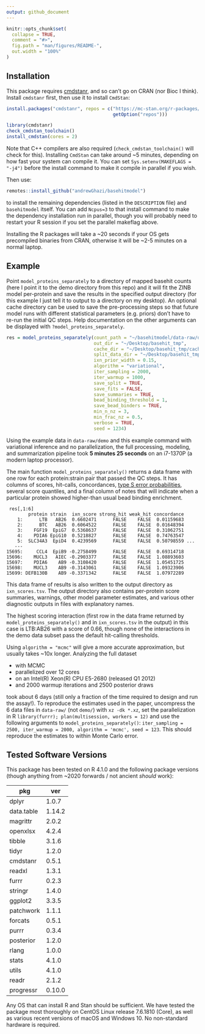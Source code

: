 ```yaml
---
output: github_document
---
```


```r
knitr::opts_chunk$set(
  collapse = TRUE,
  comment = "#>",
  fig.path = "man/figures/README-",
  out.width = "100%"
)
```



## Installation

This package requires [cmdstanr](https://mc-stan.org/cmdstanr/articles/cmdstanr.html), and so can't go on CRAN (nor Bioc I think). Install `cmdstanr` first, then use it to install `CmdStan`:

```r
install.packages("cmdstanr", repos = c("https://mc-stan.org/r-packages/",
                                       getOption("repos")))

library(cmdstanr)
check_cmdstan_toolchain()
install_cmdstan(cores = 2)
```

Note that C++ compilers are also required (`check_cmdstan_toolchain()` will check for this). Installing `CmdStan` can take around ~5 minutes, depending on how fast your system can compile it. You can set `Sys.setenv(MAKEFLAGS = "-j4")` before the install command to make it compile in parallel if you wish.

Then use:

```r
remotes::install_github("andrewGhazi/basehitmodel")
```

to install the remaining dependencies (listed in the `DESCRIPTION` file) and `basehitmodel` itself. You can add `Ncpus=3` to that install command to make the dependency installation run in parallel, though you will probably need to restart your R session if you set the parallel makeflag above.

Installing the R packages will take a ~20 seconds if your OS gets precompiled binaries from CRAN, otherwise it will be ~2-5 minutes on a normal laptop.

## Example

Point `model_proteins_separately` to a directory of mapped basehit counts (here I point it to the demo directory from this repo) and it will fit the ZINB model per-protein and save the results in the specified output directory (for this example I just tell it to output to a directory on my desktop). An optional cache directory can be used to save the pre-processing steps so that future model runs with different statistical parameters (e.g. priors) don't have to re-run the initial QC steps. Help documentation on the other arguments can be displayed with `?model_proteins_separately`. 

```r
res = model_proteins_separately(count_path = "~/basehitmodel/data-raw/demo",
                                out_dir = "~/Desktop/basehit_tmp",
                                cache_dir = "~/Desktop/basehit_tmp/cache",
                                split_data_dir = "~/Desktop/basehit_tmp/splits/",
                                ixn_prior_width = 0.15,
                                algorithm = "variational",
                                iter_sampling = 2000,
                                iter_warmup = 1000,
                                save_split = TRUE,
                                save_fits = FALSE,
                                save_summaries = TRUE,
                                bead_binding_threshold = 1,
                                save_bead_binders = TRUE,
                                min_n_nz = 3,
                                min_frac_nz = 0.5,
                                verbose = TRUE,
                                seed = 1234)
```

Using the example data in `data-raw/demo` and this example command with variational inference and no parallelization, the full processing, modeling, and summarization pipeline took **5 minutes 25 seconds** on an i7-1370P (a modern laptop processor). 

The main function `model_proteins_separately()` returns a data frame with one row for each protein:strain pair that passed the QC steps. It has columns of scores, hit-calls, concordances, [type S error probabilities](https://statmodeling.stat.columbia.edu/2004/12/29/type_1_type_2_t/), several score quantiles, and a final column of notes that will indicate when a particular protein showed higher-than usual bead binding enrichment.

```
 res[,1:6]
        protein strain  ixn_score strong_hit weak_hit concordance
    1:      LTB   AB26  0.6602471      FALSE    FALSE  0.01159683
    2:      BTC   AB26  0.6064522      FALSE    FALSE  0.01648394
    3:    FGF19  EpiG7  0.5368637      FALSE    FALSE  0.31062751
    4:    PDIA6 EpiG10  0.5218827      FALSE    FALSE  0.74763547
    5:  SLC34A3  EpiD4  0.4239569      FALSE    FALSE  0.50798559 ...
   ---                                                           
15695:     CCL4  EpiB9 -0.2758499      FALSE    FALSE  0.69314718
15696:    MUCL3   AIEC -0.2903377      FALSE    FALSE  1.08893603
15697:    PDIA6    AB9 -0.3108420      FALSE    FALSE  1.05451725
15698:    MUCL3    AB9 -0.3143061      FALSE    FALSE  1.09323906
15699: DEFB130B    AB9 -0.3371342      FALSE    FALSE  1.07972289
```


This data frame of results is also written to the output directory as `ixn_scores.tsv`. The output directory also contains per-protein score summaries, warnings, other model parameter estimates, and various other diagnostic outputs in files with explanatory names. 

The highest scoring interaction (first row in the data frame returned by `model_proteins_separately()` and in `ixn_scores.tsv` in the output) in this case is LTB:AB26 with a score of 0.66, though none of the interactions in the demo data subset pass the default hit-calling thresholds.

Using `algorithm = "mcmc"` will give a more accurate approximation, but usually takes ~10x longer. Analyzing the full dataset 

* with MCMC 
* parallelized over 12 cores 
* on an Intel(R) Xeon(R) CPU E5-2680 (released Q1 2012)
* and 2000 warmup iterations and 2500 posterior draws

took about 6 days (still only a fraction of the time required to design and run the assay!). To reproduce the estimates used in the paper, uncompress the 6 data files in `data-raw/` (not `demo/`) with `xz -dk *.xz`, set the parallelization in R `library(furrr); plan(multisession, workers = 12)` and use the following arguments to `model_proteins_separately()`: `iter_sampling = 2500, iter_warmup = 2000, algorithm = 'mcmc', seed = 123`. This should reproduce the estimates to within Monte Carlo error.

## Tested Software Versions

This package has been tested on R 4.1.0 and the following package versions (though anything from ~2020 forwards / not ancient *should* work): 

|pkg       |ver   |
|----------|------|
|dplyr     |1.0.7 |
|data.table|1.14.2|
|magrittr  |2.0.2 |
|openxlsx  |4.2.4 |
|tibble    |3.1.6 |
|tidyr     |1.2.0 |
|cmdstanr  |0.5.1 |
|readxl    |1.3.1 |
|furrr     |0.2.3 |
|stringr   |1.4.0 |
|ggplot2   |3.3.5 |
|patchwork |1.1.1 |
|forcats   |0.5.1 |
|purrr     |0.3.4 |
|posterior |1.2.0 |
|rlang     |1.0.0 |
|stats     |4.1.0 |
|utils     |4.1.0 |
|readr     |2.1.2 |
|progressr |0.10.0|

Any OS that can install R and Stan should be sufficient. We have tested the package most thoroughly on CentOS Linux release 7.6.1810 (Core), as well as various recent versions of macOS and Windows 10. No non-standard hardware is required.

